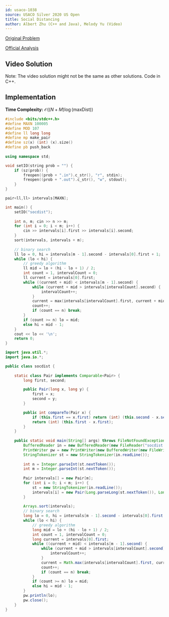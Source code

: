 ```yaml
---
id: usaco-1038
source: USACO Silver 2020 US Open
title: Social Distancing
author: Albert Zhu (C++ and Java), Melody Yu (Video)
---
```


[Original Problem](http://www.usaco.org/index.php?page=viewproblem2&cpid=1038)

[Official Analysis](http://www.usaco.org/current/data/sol_socdist_silver_open20.html)

## Video Solution

Note: The video solution might not be the same as other solutions. Code in C++.
<Youtube id="mt8QhnFOkr0" />

## Implementation

**Time Complexity:** $\mathcal{O}((N+M)\log (\text{maxDist}))$

<LanguageSection>

<CPPSection>

```cpp
#include <bits/stdc++.h>
#define MAXN 100005
#define MOD 107
#define ll long long
#define mp make_pair
#define sz(x) (int) (x).size() 
#define pb push_back
 
using namespace std;

void setIO(string prob = "") {
	if (sz(prob)) {
		freopen((prob + ".in").c_str(), "r", stdin);
		freopen((prob + ".out").c_str(), "w", stdout);
	}
}

pair<ll,ll> intervals[MAXN];

int main() {
	setIO("socdist");
	
	int n, m; cin >> n >> m;
	for (int i = 0; i < m; i++) {
		cin >> intervals[i].first >> intervals[i].second;
	}
	sort(intervals, intervals + m);
	
	// binary search
	ll lo = 0, hi = intervals[m - 1].second - intervals[0].first + 1;
	while (lo < hi) {
		// greedy algorithm
		ll mid = lo + (hi - lo + 1) / 2;
		int count = 1, intervalCount = 0;
		ll current = intervals[0].first;
		while ((current + mid) < intervals[m - 1].second) {
			while (current + mid > intervals[intervalCount].second) {
				intervalCount++;
			}
			current = max(intervals[intervalCount].first, current + mid);
			count++;
			if (count == n) break;
		}
		if (count >= n) lo = mid;
		else hi = mid - 1;
	}
	cout << lo << '\n';
	return 0;
}
```

</CPPSection>

<JavaSection>

```java
import java.util.*;
import java.io.*;

public class socdist {
	
	static class Pair implements Comparable<Pair> {
		long first, second;

		public Pair(long x, long y) {
			first = x;
			second = y;
		}

		public int compareTo(Pair x) {
			if (this.first == x.first) return (int) (this.second - x.second);
			return (int) (this.first - x.first);
		}
	}
	
	public static void main(String[] args) throws FileNotFoundException, IOException {
		BufferedReader in = new BufferedReader(new FileReader("socdist.in"));
		PrintWriter pw = new PrintWriter(new BufferedWriter(new FileWriter("socdist.out")));
		StringTokenizer st = new StringTokenizer(in.readLine());
		
		int n = Integer.parseInt(st.nextToken());
		int m = Integer.parseInt(st.nextToken());
		
		Pair intervals[] = new Pair[m];
		for (int i = 0; i < m; i++) {
			st = new StringTokenizer(in.readLine());
			intervals[i] = new Pair(Long.parseLong(st.nextToken()), Long.parseLong(st.nextToken()));
		}
		
		Arrays.sort(intervals);
		// binary search
		long lo = 0, hi = intervals[m - 1].second - intervals[0].first + 1;
		while (lo < hi) {
			// greedy algorithm
			long mid = lo + (hi - lo + 1) / 2;
			int count = 1, intervalCount = 0;
			long current = intervals[0].first;
			while ((current + mid) < intervals[m - 1].second) {
				while (current + mid > intervals[intervalCount].second) {
					intervalCount++;
				}
				current = Math.max(intervals[intervalCount].first, current + mid);
				count++;
				if (count == n) break;
			}
			if (count >= n) lo = mid;
			else hi = mid - 1;
		}
		pw.println(lo);
		pw.close();
	}
}
```

</JavaSection>

</LanguageSection>
